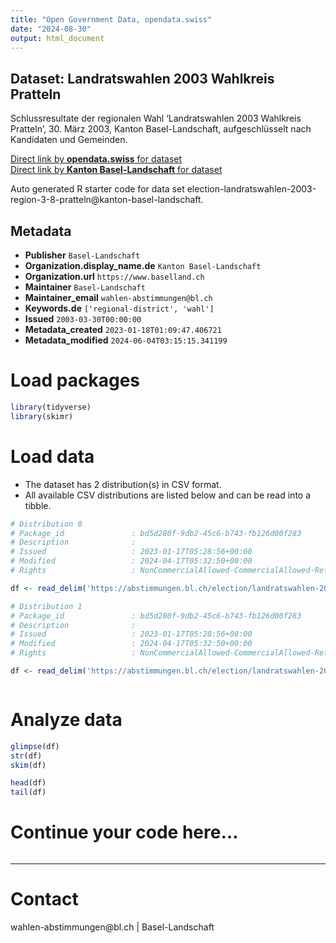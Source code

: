 ```yaml
---
title: "Open Government Data, opendata.swiss"
date: "2024-08-30"
output: html_document
---
```


## Dataset: Landratswahlen 2003 Wahlkreis Pratteln

Schlussresultate der regionalen Wahl 'Landratswahlen 2003 Wahlkreis Pratteln', 30. März 2003, Kanton Basel-Landschaft, aufgeschlüsselt nach Kandidaten und Gemeinden.

[Direct link by **opendata.swiss** for dataset](https://opendata.swiss/de/dataset/landratswahlen-2003-wahlkreis-pratteln)<br>
[Direct link by **Kanton Basel-Landschaft** for dataset](https://abstimmungen.bl.ch/election/landratswahlen-2003-region-3-8-pratteln/data)

Auto generated R starter code for data set election-landratswahlen-2003-region-3-8-pratteln@kanton-basel-landschaft.

## Metadata

- **Publisher** `Basel-Landschaft`
- **Organization.display_name.de** `Kanton Basel-Landschaft`
- **Organization.url** `https://www.baselland.ch`
- **Maintainer** `Basel-Landschaft`
- **Maintainer_email** `wahlen-abstimmungen@bl.ch`
- **Keywords.de** `['regional-district', 'wahl']`
- **Issued** `2003-03-30T00:00:00`
- **Metadata_created** `2023-01-18T01:09:47.406721`
- **Metadata_modified** `2024-06-04T03:15:15.341199`


# Load packages

```r

library(tidyverse)
library(skimr)

```

# Load data

-   The dataset has 2 distribution(s) in CSV format.
-   All available CSV distributions are listed below and can be read into a tibble.

```r

# Distribution 0
# Package_id               : bd5d280f-9db2-45c6-b743-fb126d00f283
# Description              : 
# Issued                   : 2023-01-17T05:28:56+00:00
# Modified                 : 2024-04-17T05:32:50+00:00
# Rights                   : NonCommercialAllowed-CommercialAllowed-ReferenceRequired

df <- read_delim('https://abstimmungen.bl.ch/election/landratswahlen-2003-region-3-8-pratteln/data-parties-csv')

# Distribution 1
# Package_id               : bd5d280f-9db2-45c6-b743-fb126d00f283
# Description              : 
# Issued                   : 2023-01-17T05:28:56+00:00
# Modified                 : 2024-04-17T05:32:50+00:00
# Rights                   : NonCommercialAllowed-CommercialAllowed-ReferenceRequired

df <- read_delim('https://abstimmungen.bl.ch/election/landratswahlen-2003-region-3-8-pratteln/data-csv')



```

# Analyze data

```r

glimpse(df)
str(df)
skim(df)

head(df)
tail(df)

```

# Continue your code here...

```r

```

------------------------------------------------------------------------

# Contact

wahlen-abstimmungen@bl.ch | Basel-Landschaft
